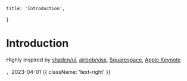     title: 'Introduction',
}

# Introduction


Highly inspired by [shadcn/ui](https://ui.shadcn.com/), [airbnb/visx](https://airbnb.io/visx/), [Squarespace](https://support.squarespace.com/hc/en-us/articles/4424780922509-Section-background-art), [Apple Keynote](https://support.apple.com/guide/keynote/change-a-slide-background-tan52c1cf827/mac)

<Authors names="ciaochaos" />，2023-04-01 {{ className: 'text-right' }}

